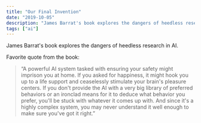 ```yaml
---
title: "Our Final Invention"
date: "2019-10-05"
description: "James Barrat's book explores the dangers of heedless research in AI."
tags: ["ai"]
---
```


James Barrat's book explores the dangers of heedless research in AI.

Favorite quote from the book:

> “A powerful AI system tasked with ensuring your safety might imprison you at home. If you asked for happiness, it might hook you up to a life support and ceaselessly stimulate your brain's pleasure centers. If you don't provide the AI with a very big library of preferred behaviors or an ironclad means for it to deduce what behavior you prefer, you'll be stuck with whatever it comes up with. And since it's a highly complex system, you may never understand it well enough to make sure you've got it right.”
